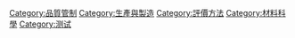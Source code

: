 [[Category:品質管制|Category:品質管制]]
[[Category:生產與製造|Category:生產與製造]]
[[Category:評價方法|Category:評價方法]]
[[Category:材料科學|Category:材料科學]]
[[Category:测试|Category:测试]]